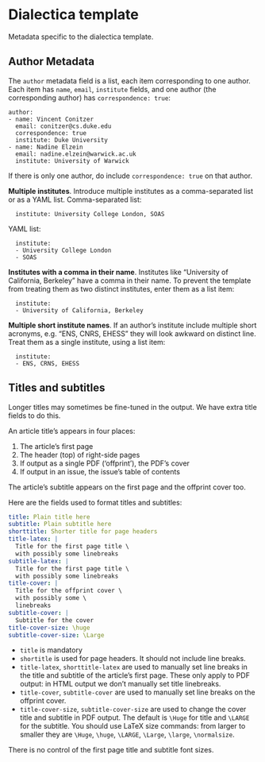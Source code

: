 # Dialectica template

Metadata specific to the dialectica template.

## Author Metadata

The `author` metadata field is a list, each item corresponding to 
one author. Each item has `name`, `email`, `institute` fields, and 
one author (the corresponding author) has `correspondence: true`:

```
author: 
- name: Vincent Conitzer
  email: conitzer@cs.duke.edu
  correspondence: true  
  institute: Duke University
- name: Nadine Elzein
  email: nadine.elzein@warwick.ac.uk
  institute: University of Warwick
```

If there is only one author, do include `correspondence: true` on that author.

__Multiple institutes__. Introduce multiple institutes as a comma-separated list or as a YAML list. Comma-separated list:

```
  institute: University College London, SOAS
```

YAML list:

```
  institute:
  - University College London
  - SOAS
```

__Institutes with a comma in their name__. Institutes like "University of 
California, Berkeley" have a comma in their name. To prevent the template 
from treating them as two distinct institutes, enter them as a list item:

```
  institute:
  - University of California, Berkeley
```

__Multiple short institute names__. If an author's institute include 
multiple short acronyms, e.g. "ENS, CNRS, EHESS" they will look awkward
on distinct line. Treat them as a single institute, using a list item:

```
  institute:
  - ENS, CRNS, EHESS
```

## Titles and subtitles

Longer titles may sometimes be fine-tuned in the output. We have extra title fields to do this. 

An article title's appears in four places:

1. The article's first page
2. The header (top) of right-side pages
3. If output as a single PDF ('offprint'), the PDF's cover
4. If output in an issue, the issue's table of contents

The article's subtitle appears on the first page and the offprint 
cover too. 

Here are the fields used to format titles and subtitles:

```yaml
title: Plain title here
subtitle: Plain subtitle here
shorttitle: Shorter title for page headers
title-latex: |
  Title for the first page title \
  with possibly some linebreaks
subtitle-latex: |
  Title for the first page title \
  with possibly some linebreaks
title-cover: |
  Title for the offprint cover \
  with possibly some \
  linebreaks
subtitle-cover: |
  Subtitle for the cover
title-cover-size: \huge
subtitle-cover-size: \Large
```

* `title` is mandatory
* `shortitle` is used for page headers. It should not include line breaks.
* `title-latex`, `shorttitle-latex` are used to manually set line breaks in the title and subtitle of the article's first page. These only apply to PDF output: in HTML output we don't manually set title linebreaks.
* `title-cover`, `subtitle-cover` are used to manually set line breaks on the offprint cover.
* `title-cover-size`, `subtitle-cover-size` are used to change the cover title and subtitle in PDF output. The default is `\Huge` for title and `\LARGE` for the subtitle. You should use LaTeX size commands: from larger
to smaller they are `\Huge`, `\huge`, `\LARGE`, `\Large`, `\large`, `\normalsize`.

There is no control of the first page title and subtitle font sizes. 
